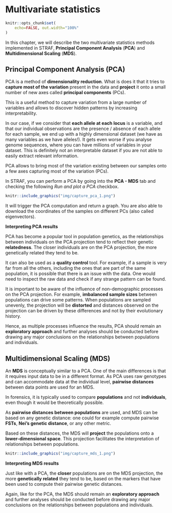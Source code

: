 # Multivariate statistics {#pca-mds}

```r
knitr::opts_chunk$set(
    echo=FALSE, out.width="100%"
)
```

In this chapter, we will describe the two multivariate statistics methods implemented
in STRAF, __Principal Component Analysis__ (**PCA**) and __Multidimensional Scaling__ (**MDS**).

## Principal Component Analysis (PCA)

PCA is a method of __dimensionality reduction__. What is does it that it tries to
__capture most of the variation__ present in the data and __project__ it onto a 
small number of new axes called __principal components__ (PCs).

This is a useful method to capture variation from a large number of variables and
allows to discover hidden patterns by increasing interpretability.

In our case, if we consider that __each allele at each locus__ is a variable, and that
our individual observations are the presence / absence of each allele for each sample,
we end up with a highly dimensional dataset (we have as many variables as we have
alleles!). It gets even worse if you analyse genome sequences, where you can have millions
of variables in your dataset. This is definitely not an interpretable dataset if you
are not able to easily extract relevant information.

PCA allows to bring most of the variation existing between our samples onto a few
axes capturing most of the variation (PCs).

In STRAF, you can perform a PCA by going into the __PCA - MDS__ tab and checking
the following _Run and plot a PCA_ checkbox.

:::{.capture}
```r
knitr::include_graphics("img/capture_pca_1.png")
```
:::

It will trigger the PCA computation and return a graph. You are also able to 
download the coordinates of the samples on different PCs (also called eigenvectors).

::: {.interpretation data-latex=""}
__Interpreting PCA results__

PCA has become a popular tool in population genetics, as the relationships between
individuals on the PCA projection tend to reflect their genetic __relatedness__. The
closer individuals are on the PCA projection, the more genetically related they tend to be.

It can also be used as a __quality control__ tool. For example, if a sample is very far
from all the others, including the ones that are part of the same population,
it is possible that there is an issue with the data. One would need to inspect
the raw data and check if any strange pattern can be found.

It is important to be aware of the influence of non-demographic processes on
the PCA projection. For example, __imbalanced sample sizes__ between populations
can drive some patterns. When populations are sampled unevenly, the projection will
be __distorted__ and distances observed on the projection can be driven by these
differences and not by their evolutionary history.

Hence, as multiple processes influence the results, PCA should remain an 
__exploratory approach__ and further analyses should be conducted before drawing
any major conclusions on the relationships between populations and individuals.
:::


## Multidimensional Scaling (MDS)

An __MDS__ is conceptually similar to a PCA. One of the main differences is 
that it requires input data to be in a different format. As PCA uses raw genotypes and
can accommodate data at the individual level, __pairwise distances__ between data 
points are used for an MDS. 

In forensics, it is typically used to compare __populations__ and not 
__individuals__, even though it would be theoretically possible.

As __pairwise distances between populations__ are used, and MDS can be based on
any genetic distance: one could for example compute pairwise __FSTs__, 
__Nei's genetic distance__, or any other metric.

Based on these distances, the MDS will __project__ the populations onto a 
__lower-dimensional space__. This projection facilitates the interpretation of 
relationships between populations.

:::{.capture}
```r
knitr::include_graphics("img/capture_mds_1.png")
```
:::

::: {.interpretation data-latex=""}
__Interpreting MDS results__

Just like with a PCA, the __closer__ populations are on the MDS projection,
the more __genetically related__ they tend to be, based on the markers that have been 
used to compute their pairwise genetic distances.

Again, like for the PCA, the MDS should remain an 
__exploratory approach__ and further analyses should be conducted before drawing
any major conclusions on the relationships between populations and individuals.
:::
